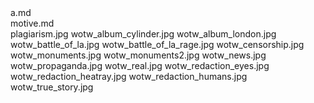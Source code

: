     
<div className="w-full md:max-w-[80rem] float-right italic">
	<MD_a_md />
	a.md
</div>
<div className="w-full md:max-w-[80rem] float-right italic">
	<MD_motive_md />
	motive.md
</div>
<PopImage className="sm:float-right clear-right m-auto sm:m-1 sm:ml-4" src={JPG_plagiarism_jpg} alt="plagiarism.jpg">
	plagiarism.jpg
</PopImage>
<PopImage className="sm:float-left clear-left m-auto sm:m-1 sm:mr-4" src={JPG_wotw_album_cylinder_jpg} alt="wotw_album_cylinder.jpg">
	wotw_album_cylinder.jpg
</PopImage>
<PopImage className="sm:float-right clear-right m-auto sm:m-1 sm:ml-4" src={JPG_wotw_album_london_jpg} alt="wotw_album_london.jpg">
	wotw_album_london.jpg
</PopImage>
<PopImage className="sm:float-left clear-left m-auto sm:m-1 sm:mr-4" src={JPG_wotw_battle_of_la_jpg} alt="wotw_battle_of_la.jpg">
	wotw_battle_of_la.jpg
</PopImage>
<PopImage className="sm:float-right clear-right m-auto sm:m-1 sm:ml-4" src={JPG_wotw_battle_of_la_rage_jpg} alt="wotw_battle_of_la_rage.jpg">
	wotw_battle_of_la_rage.jpg
</PopImage>
<PopImage className="sm:float-left clear-left m-auto sm:m-1 sm:mr-4" src={JPG_wotw_censorship_jpg} alt="wotw_censorship.jpg">
	wotw_censorship.jpg
</PopImage>
<PopImage className="sm:float-right clear-right m-auto sm:m-1 sm:ml-4" src={JPG_wotw_monuments_jpg} alt="wotw_monuments.jpg">
	wotw_monuments.jpg
</PopImage>
<PopImage className="sm:float-left clear-left m-auto sm:m-1 sm:mr-4" src={JPG_wotw_monuments2_jpg} alt="wotw_monuments2.jpg">
	wotw_monuments2.jpg
</PopImage>
<PopImage className="sm:float-right clear-right m-auto sm:m-1 sm:ml-4" src={JPG_wotw_news_jpg} alt="wotw_news.jpg">
	wotw_news.jpg
</PopImage>
<PopImage className="sm:float-left clear-left m-auto sm:m-1 sm:mr-4" src={JPG_wotw_propaganda_jpg} alt="wotw_propaganda.jpg">
	wotw_propaganda.jpg
</PopImage>
<PopImage className="sm:float-right clear-right m-auto sm:m-1 sm:ml-4" src={JPG_wotw_real_jpg} alt="wotw_real.jpg">
	wotw_real.jpg
</PopImage>
<PopImage className="sm:float-left clear-left m-auto sm:m-1 sm:mr-4" src={JPG_wotw_redaction_eyes_jpg} alt="wotw_redaction_eyes.jpg">
	wotw_redaction_eyes.jpg
</PopImage>
<PopImage className="sm:float-right clear-right m-auto sm:m-1 sm:ml-4" src={JPG_wotw_redaction_heatray_jpg} alt="wotw_redaction_heatray.jpg">
	wotw_redaction_heatray.jpg
</PopImage>
<PopImage className="sm:float-left clear-left m-auto sm:m-1 sm:mr-4" src={JPG_wotw_redaction_humans_jpg} alt="wotw_redaction_humans.jpg">
	wotw_redaction_humans.jpg
</PopImage>
<PopImage className="sm:float-right clear-right m-auto sm:m-1 sm:ml-4" src={JPG_wotw_true_story_jpg} alt="wotw_true_story.jpg">
	wotw_true_story.jpg
</PopImage>
